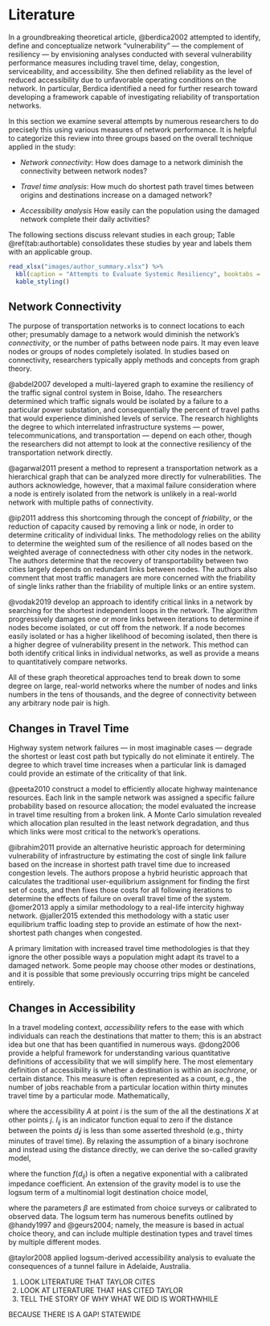# Literature {#litreview}

In a groundbreaking theoretical article, @berdica2002 attempted to identify,
define and conceptualize network "vulnerability" --- the complement of 
resiliency --- by envisioning analyses conducted with
several vulnerability performance measures including travel time, delay,
congestion, serviceability, and accessibility. She then defined reliability as
the level of reduced accessibility due to unfavorable operating conditions on
the network. In particular, Berdica identified a need for further research
toward developing a framework capable of investigating reliability of
transportation networks. 

In this section we examine several attempts by numerous researchers to do
precisely this using various measures of network performance. It is helpful to
categorize this review into three groups based on the overall technique applied 
in the study:

-	*Network connectivity*: How does damage to a network diminish the connectivity 
between network nodes?

-	*Travel time analysis*: How much do shortest path travel times between origins 
and destinations increase on a damaged network?

-	*Accessibility analysis* How easily can the population using the damaged
network complete their daily activities?

The following sections discuss relevant studies in each group; Table
\@ref(tab:authortable) consolidates these studies by year and labels them with
an applicable group.

```r
read_xlsx("images/author_summary.xlsx") %>%
  kbl(caption = "Attempts to Evaluate Systemic Resiliency", booktabs = TRUE) %>%
  kable_styling()
```

## Network Connectivity
The purpose of transportation networks is to connect locations to each other; 
presumably damage to a network would diminish the network's *connectivity*, or 
the number of paths between node pairs. It may even leave nodes or groups of nodes
completely isolated. In studies based on connectivity, researchers typically apply
methods and concepts from graph theory.

@abdel2007 developed a multi-layered graph to examine the resiliency of the traffic
signal control system in Boise, Idaho. The researchers determined which 
traffic signals would be isolated by a failure to a particular power substation,
and consequentially the percent of travel paths that would experience diminished 
levels of service. The research highlights the degree to which interrelated
infrastructure systems --- power, telecommunications, and transportation ---
depend on each other, though the researchers did not attempt to look at the
connective resiliency of the transportation network directly.

@agarwal2011 present a method to represent a transportation network as a 
hierarchical graph that can be analyzed more directly for vulnerabilities. The
authors acknowledge, however, that a maximal failure consideration where a node
is entirely isolated from the network is unlikely in a real-world network with 
multiple paths of connectivity.

@ip2011 address this shortcoming through the concept of *friability*, or
the reduction of capacity caused by removing a link or node, in order to
determine criticality of individual links. The methodology relies on the ability
to determine the weighted sum of the resilience of all nodes based on the
weighted average of connectedness with other city nodes in the network. The
authors determine that the recovery of transportability between two cities
largely depends on redundant links between nodes. The authors also comment that
most traffic managers are more concerned with the friability of single links
rather than the friability of multiple links or an entire system.

@vodak2019 develop an approach to identify
critical links in a network by searching for the shortest independent
loops in the network. The algorithm progressively damages one or more links
between iterations to determine if nodes become isolated, or cut off from the
network. If a node becomes easily isolated or has a higher likelihood of
becoming isolated, then there is a higher degree of vulnerability present in the
network. This method can both identify critical links in individual networks, as
well as provide a means to quantitatively compare networks.

All of these graph theoretical approaches tend to break down to some degree on
large, real-world networks where the number of nodes and links numbers in the tens
of thousands, and the degree of connectivity between any arbitrary node pair is
high.

## Changes in Travel Time
Highway system network failures --- in most imaginable cases --- degrade the
shortest or least cost path but typically do not eliminate it entirely. The degree
to which travel time increases when a particular link is damaged could provide an
estimate of the criticality of that link.

@peeta2010 construct a model to efficiently allocate
highway maintenance resources. Each link in the sample network was
assigned a specific failure probability based on resource allocation; 
the model evaluated the increase in travel time resulting from a broken
link. A Monte Carlo simulation revealed which allocation plan resulted in the least
network degradation, and thus which links were most critical to the network's 
operations. 

@ibrahim2011 provide an alternative heuristic approach for determining
vulnerability of infrastructure by estimating the cost of single link failure
based on the increase in shortest path travel time due to increased congestion
levels. The authors propose a hybrid heuristic approach that calculates the
traditional user-equilibrium assignment for finding the first set of costs, and
then fixes those costs for all following iterations to determine the effects of
failure on overall travel time of the system.  @omer2013 apply a similar methodology 
to a real-life intercity highway network. @jaller2015 extended this methodology 
with a static user equilibrium traffic loading step to provide an estimate of
how the next-shortest path changes when congested.

A primary limitation with increased travel time methodologies is that they
ignore the other possible ways a population might adapt its travel to a damaged
network. Some people may choose other modes or destinations, and it is possible
that some previously occurring trips might be canceled entirely.

## Changes in Accessibility
In a travel modeling context, *accessibility* refers to the ease with which
individuals can reach the destinations that matter to them; this is an abstract
idea but one that has been quantified in numerous ways. @dong2006 provide a
helpful framework for understanding various quantitative definitions of
accessibility that we will simplify here. The most elementary definition of
accessibility is whether a destination is within an *isochrone*, or certain
distance. This measure is often represented as a count, e.g., the number of jobs
reachable from a particular location within thirty minutes travel time by a
particular mode. Mathematically,

\begin{equation}
A_i = \sum_{j} X_j I_{ij};  I_{ij} = \begin{cases}  1 \text{ if } d_{ij} \leq D\\ 
0 \text{ if } d_{ij} > D \end{cases}
  (\#eq:isochrone)
\end{equation}

where the accessibility $A$ at point $i$ is the sum of the all the 
destinations $X$ at other points $j$. $I_{ij}$ is an indicator function equal to
zero if the distance between the points $d{_ij}$ is less than some asserted
threshold (e.g., thirty minutes of travel time). By relaxing the assumption of a
binary isochrone and instead using the distance directly, we can derive the
so-called gravity model,

\begin{equation}
A_i = \sum_{j} X_j f(d_{ij})
  (\#eq:gravity)
\end{equation}

where the function $f(d_{ij})$ is often a negative exponential with a calibrated
impedance coefficient. An extension of the gravity model is to use the logsum
term of a multinomial logit destination choice model,

\begin{equation}
A_i = ln\sum_{j} \beta_d(d_{ij}) + X_j\beta
  (\#eq:logsum)
\end{equation}

where the parameters $\beta$ are estimated from choice surveys or calibrated to
observed data. The logsum term has numerous benefits outlined by @handy1997
and @geurs2004; namely, the measure is based in actual choice theory, and
can include multiple destination types and travel times by multiple different
modes.  

@taylor2008 applied logsum-derived accessibility analysis to evaluate the
  consequences of a tunnel failure in Adelaide, Australia.
  
 1. LOOK LITERATURE THAT TAYLOR CITES
 2. LOOK AT LITERATURE THAT HAS CITED TAYLOR
 3. TELL THE STORY OF WHY WHAT WE DID IS WORTHWHILE
 
BECAUSE THERE IS A GAP! STATEWIDE

  